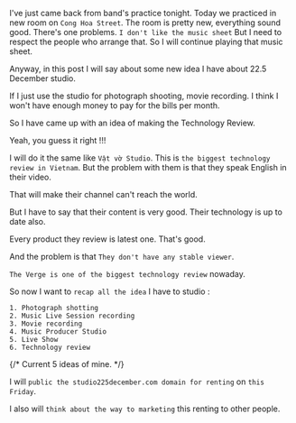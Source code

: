
<div className={styles["Welcome"]}>

I've just came back from band's practice tonight. Today we practiced in new room on `Cong Hoa Street`. The room is pretty new, everything sound good. There's one problems. `I don't like the music sheet` But I need to respect the people who arrange that. So I will continue playing that music sheet.

Anyway, in this post I will say about some new idea I have about 22.5 December studio.

If I just use the studio for photograph shooting, movie recording. I think I won't have enough money to pay for the bills per month.

So I have came up with an idea of making the Technology Review.

Yeah, you guess it right !!!

I will do it the same like `Vật vờ Studio`. This is `the biggest technology review in Vietnam`. But the problem with them is that they speak English in their video.

That will make their channel can't reach the world.

But I have to say that their content is very good. Their technology is up to date also.

Every product they review is latest one. That's good. 

And the problem is that `They don't have any stable viewer`.

`The Verge is one of the biggest technology review` nowaday.

So now I want to `recap all the idea` I have to studio :

    1. Photograph shotting
    2. Music Live Session recording
    3. Movie recording
    4. Music Producer Studio 
    5. Live Show
    6. Technology review

{/* Current 5 ideas of mine. */}

I will `public the studio225december.com domain for renting` on `this Friday`.

I also will `think about the way to marketing` this renting to other people.

</div>
